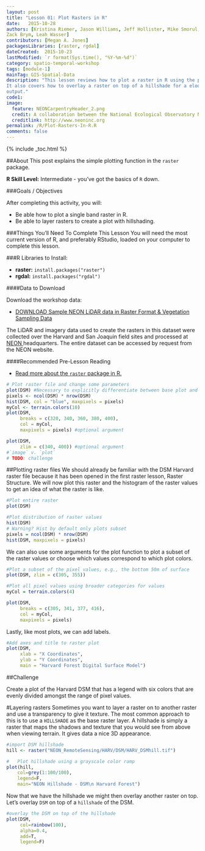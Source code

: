 ```yaml
---
layout: post
title: "Lesson 01: Plot Rasters in R"
date:   2015-10-28
authors: [Kristina Riemer, Jason Williams, Jeff Hollister, Mike Smorul, 
Zack Brym, Leah Wasser]
contributors: [Megan A. Jones]
packagesLibraries: [raster, rgdal]
dateCreated:  2015-10-23
lastModified: `r format(Sys.time(), "%Y-%m-%d")`
category: spatio-temporal-workshop
tags: [module-1]
mainTag: GIS-Spatial-Data
description: "This lesson reviews how to plot a raster in R using the plot() command.
It also covers how to overlay a raster on top of a hillshade for a eloquent map
output."
code1: 
image:
  feature: NEONCarpentryHeader_2.png
  credit: A collaboration between the National Ecological Observatory Network (NEON) and Data Carpentry
  creditlink: http://www.neoninc.org
permalink: /R/Plot-Rasters-In-R.R
comments: false
---
```


{% include _toc.html %}

##About
This post explains the simple plotting function in the `raster` package.

**R Skill Level:** Intermediate - you've got the basics of `R` down.

<div id="objectives" markdown="1">

###Goals / Objectives

After completing this activity, you will:

* Be able how to plot a single band raster in R.
* Be able to layer rasters to create a plot with hillshading.

###Things You'll Need To Complete This Lesson
You will need the most current version of R, and preferably RStudio, loaded on
your computer to complete this lesson.

###R Libraries to Install:

* **raster:** `install.packages("raster")`
* **rgdal:** `install.packages("rgdal")`

####Data to Download

Download the workshop data:

* <a href="http://figshare.com/articles/NEON_AOP_Hyperspectral_Teaching_Dataset_SJER_and_Harvard_forest/1580086" class="btn btn-success"> DOWNLOAD Sample NEON LiDAR data in Raster Format & Vegetation Sampling Data</a>

The LiDAR and imagery data used to create the rasters in this dataset were 
collected over the Harvard and San Joaquin field sites 
and processed at <a href="http://www.neoninc.org" target="_blank" >NEON </a> 
headquarters. The entire dataset can be accessed by request from the NEON website.

####Recommended Pre-Lesson Reading

* <a href="http://cran.r-project.org/web/packages/raster/raster.pdf" target="_blank">
Read more about the `raster` package in R.</a>

</div>


```r
# Plot raster file and change some parameters
plot(DSM) #Necessary to explicitly differentiate between base plot and raster plot?
pixels <- ncol(DSM) * nrow(DSM)
hist(DSM, col = "blue", maxpixels = pixels)
myCol <- terrain.colors(10)
plot(DSM, 
     breaks = c(320, 340, 360, 380, 400), 
     col = myCol,
     maxpixels = pixels) #optional argument

plot(DSM, 
     zlim = c(340, 400)) #optional argument
#`image` v. `plot`
# TODO: challenge

```


##Plotting raster files
We should already be familiar with the DSM Harvard raster file because it has 
been opened in the first raster lesson, Raster Structure. We will now plot this 
raster and the histogram of the raster values to get an idea of what the raster 
is like.  

```r
#Plot entire raster
plot(DSM)

#Plot distribution of raster values 
hist(DSM)
# Warning? Hist by default only plots subset
pixels = ncol(DSM) * nrow(DSM)
hist(DSM, maxpixels = pixels)
```

We can also use some arguments for the plot function to plot a subset of the raster values or choose which values correspond to which plot colors. 

```r
#Plot a subset of the pixel values, e.g., the bottom 50m of surface
plot(DSM, zlim = c(305, 355))

#Plot all pixel values using broader categories for values
myCol = terrain.colors(4)

plot(DSM, 
     breaks = c(305, 341, 377, 416), 
     col = myCol, 
     maxpixels = pixels)
```

Lastly, like most plots, we can add labels.

```r
#Add axes and title to raster plot
plot(DSM, 
     xlab = "X Coordinates", 
     ylab = "Y Coordinates", 
     main = "Harvard Forest Digital Surface Model")

```

##Challenge

Create a plot of the Harvard DSM that has a legend with six colors that are 
evenly divided amongst the range of pixel values. 




#Layering rasters
Sometimes you want to layer a raster on to another raster and use a transparency 
to give it texture. The most common approach to this is to use a `HILLSHADE` as
the base raster layer. A hillshade is simply a raster that maps the shadows and 
texture that you would see from above when viewing terrain. It gives data a nice 
3D appearance. 

```r
#import DSM hillshade
hill <- raster("NEON_RemoteSensing/HARV/DSM/HARV_DSMhill.tif")

#	Plot hillshade using a grayscale color ramp 
plot(hill,
    col=grey(1:100/100),
    legend=F,
    main="NEON Hillshade - DSM\n Harvard Forest")
```

Now that we have the hillshade we might then overlay another raster on top. 
Let's overlay `DSM` on top of a `hillshade` of the DSM.

``` r
#overlay the DSM on top of the hillshade
plot(DSM,
     col=rainbow(100),
     alpha=0.4,
     add=T,
     legend=F)
```

